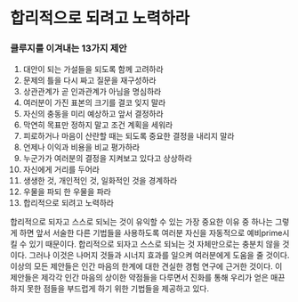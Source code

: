 # 합리적으로 되려고 노력하라

### 클루지를 이겨내는 13가지 제안

1. 대안이 되는 가설들을 되도록 함께 고려하라
2. 문제의 틀을 다시 짜고 질문을 재구성하라
3. 상관관계가 곧 인과관계가 아님을 명심하라
4. 여러분이 가진 표본의 크기를 결코 잊지 말라
5. 자신의 충동을 미리 예상하고 앞서 결정하라
6. 막연히 목표만 정하지 말고 조건 계획을 세워라
7. 피로하거나 마음이 산란할 때는 되도록 중요한 결정을 내리지 말라
8. 언제나 이익과 비용을 비교 평가하라
9. 누군가가 여러분의 결정을 지켜보고 있다고 상상하라
10. 자신에게 거리를 두어라
11. 생생한 것, 개인적인 것, 일화적인 것을 경계하라
12. 우물을 파되 한 우물을 파라
13. 합리적으로 되려고 노력하라

합리적으로 되자고 스스로 되뇌는 것이 유익할 수 있는 가장 중요한 이유 중 하나는 그렇게 하면 앞서 서술한 다른 기법들을 사용하도록 여러분 자신을 자동적으로 예비prime시킬 수 있기 때문이다. 합리적으로 되자고 스스로 되뇌는 것 자체만으로는 충분치 않을 것이다. 그러나 이것은 나머지 것들과 시너지 효과를 일으켜 여러분에게 도움을 줄 것이다. 이상의 모든 제안들은 인간 마음의 한계에 대한 견실한 경험 연구에 근거한 것이다. 이 제안들은 제각각 인간 마음의 상이한 약점들을 다루면서 진화를 통해 우리가 얻은 매끈하지 못한 점들을 부드럽게 하기 위한 기법들을 제공하고 있다.


